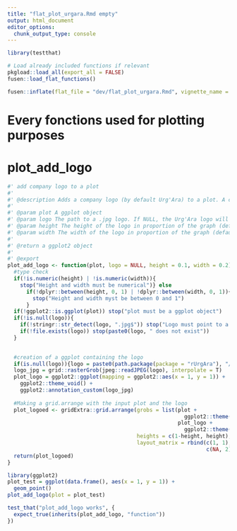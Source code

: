 ```yaml
---
title: "flat_plot_urgara.Rmd empty"
output: html_document
editor_options: 
  chunk_output_type: console
---
```


```r
library(testthat)
```

```r
# Load already included functions if relevant
pkgload::load_all(export_all = FALSE)
fusen::load_flat_functions()
```

```r
fusen::inflate(flat_file = "dev/flat_plot_urgara.Rmd", vignette_name = "Plotting with rUrgAra", open_vignette = F)
```


# Every fonctions used for plotting purposes


# plot_add_logo
    
```r
#' add company logo to a plot
#' 
#' @description Adds a company logo (by default Urg'Ara) to a plot. A custom logo can be used by specifying a path to the logo
#' 
#' @param plot A ggplot object
#' @param logo The path to a .jpg logo. If NULL, the Urg'Ara logo will be used instead
#' @param height The height of the logo in proportion of the graph (default 0.1)
#' @param width The width of the logo in proportion of the graph (default 0.2)
#' 
#' @return a ggplot2 object
#' 
#' @export
plot_add_logo <- function(plot, logo = NULL, height = 0.1, width = 0.2){
  #type check
  if(!is.numeric(height) | !is.numeric(width)){
    stop("Height and width must be numerical")} else
      if(!dplyr::between(height, 0, 1) | !dplyr::between(width, 0, 1)){
        stop("Height and width myst be between 0 and 1")
      }
  if(!ggplot2::is.ggplot(plot)) stop("plot must be a ggplot object")
  if(!is.null(logo)){
    if(!stringr::str_detect(logo, ".jpg$")) stop("Logo must point to a .jpg file")
    if(!file.exists(logo)) stop(paste0(logo, " does not exist"))
  }

  
  #creation of a ggplot containing the logo
  if(is.null(logo)){logo = paste0(path.package(package = "rUrgAra"), "/img/logo_urgara.jpg")}
  logo_jpg = grid::rasterGrob(jpeg::readJPEG(logo), interpolate = T)
  plot_logo = ggplot2::ggplot(mapping = ggplot2::aes(x = 1, y = 1)) +
    ggplot2::theme_void() +
    ggplot2::annotation_custom(logo_jpg)
  
  #Making a grid.arrange with the input plot and the logo
  plot_logoed <- gridExtra::grid.arrange(grobs = list(plot +
                                                        ggplot2::theme(plot.margin = ggplot2::margin(t = 0)),
                                                      plot_logo +
                                                        ggplot2::theme(plot.margin = ggplot2::margin(t = 0, 0, 0, 0))),
                                         heights = c(1-height, height), widths = c(1-width, width),
                                         layout_matrix = rbind(c(1, 1),
                                                               c(NA, 2)))
  return(plot_logoed)
}
```
  
```r
library(ggplot2)
plot_test = ggplot(data.frame(), aes(x = 1, y = 1)) +
  geom_point()
plot_add_logo(plot = plot_test)
```
  
```r
test_that("plot_add_logo works", {
  expect_true(inherits(plot_add_logo, "function"))
})
```
  
